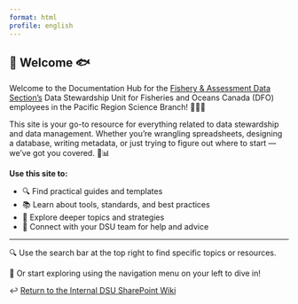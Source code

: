 ```yaml
---
format: html
profile: english
---
```


::: {.content-visible when-profile="english"}

# 👋 Welcome 🐟

Welcome to the Documentation Hub for the [Fishery & Assessment Data Section's](https://086gc.sharepoint.com/sites/FisheryAssessmentDataSectionWiki/SitePages/CollabHome.aspx) Data Stewardship Unit for Fisheries and Oceans Canada (DFO) employees in the Pacific Region Science Branch! 🌊🔬🌲

This site is your go-to resource for everything related to data stewardship and data management. Whether you're wrangling spreadsheets, designing a database, writing metadata, or just trying to figure out where to start — we’ve got you covered. 💪📊

**Use this site to:**

- 🔍 Find practical guides and templates
- 📚 Learn about tools, standards, and best practices
- 🧠 Explore deeper topics and strategies
- 🤝 Connect with your DSU team for help and advice


---

🔍 Use the search bar at the top right to find specific topics or resources.

🧭 Or start exploring using the navigation menu on your left to dive in!

↩️ [Return to the Internal DSU SharePoint Wiki](https://086gc.sharepoint.com/sites/FisheryAssessmentDataSectionWiki/SitePages/Data-Stewardship-Unit(1).aspx)

:::


